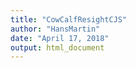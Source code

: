 ```yaml
---
title: "CowCalfResightCJS"
author: "HansMartin"
date: "April 17, 2018"
output: html_document
---
```


